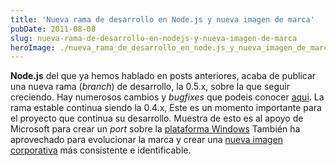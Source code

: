 ```yaml
---
title: 'Nueva rama de desarrollo en Node.js y nueva imagen de marca'
pubDate: 2011-08-08
slug: nueva-rama-de-desarrollo-en-nodejs-y-nueva-imagen-de-marca
heroImage: ./nueva_rama_de_desarrollo_en_node.js_y_nueva_imagen_de_marca.png
---
```


**Node.js** del que ya hemos hablado en posts anteriores, acaba de publicar una nueva rama (_branch_) de desarrollo, la 0.5.x, sobre la que seguir creciendo. Hay numerosos cambios y _bugfixes_ que podeis conocer [aqui](https://github.com/joyent/node/wiki/ChangeLog). La rama estable continua siendo la 0.4.x, Este es un momento importante para el proyecto que continua su desarrollo. Muestra de esto es al apoyo de Microsoft para crear un *port* sobre la [plataforma Windows](http://blog.nodejs.org/2011/06/23/porting-node-to-windows-with-microsoft%e2%80%99s-help/) También ha aprovechado para evolucionar la marca y crear una [nueva imagen corporativa](http://blog.nodejs.org/2011/07/11/evolving-the-node-js-brand/) más consistente e identificable.
